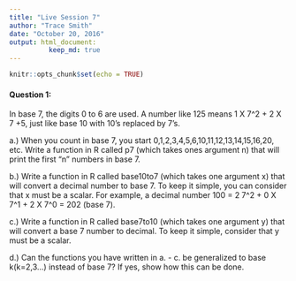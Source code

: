 ```yaml
---
title: "Live Session 7"
author: "Trace Smith"
date: "October 20, 2016"
output: html_document:
          keep_md: true 
---
```


```r
knitr::opts_chunk$set(echo = TRUE)
```

#### Question 1:
In base 7, the digits 0 to 6 are used. A number like 125 means 1 X 7^2 + 2 X 7 +5, just like base 10 with 10's replaced by 7's.


a.) When you count in base 7, you start 0,1,2,3,4,5,6,10,11,12,13,14,15,16,20, etc. Write a function in R called p7 (which takes ones argument n) that will print the first "n" numbers in base 7. 



b.) Write a function in R called base10to7 (which takes one argument x) that will convert a decimal number to base 7. To keep it simple, you can consider that x must be a scalar. For example, a decimal number 100 = 2  7^2 + 0 X 7^1 + 2 X 7^0 = 202 (base 7).



c.) Write a function in R called base7to10 (which takes one argument y) that will convert a base 7 number to decimal. To keep it simple, consider that y must be a scalar.



d.) Can the functions you have written in a. - c. be generalized to base k(k=2,3...) instead of base 7? If yes, show how this can be done.



